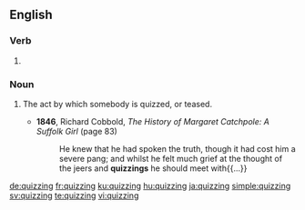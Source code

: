 ==English==

===Verb===
{{head|en|present participle}}

# {{present participle of|quiz|lang=en|nocat=1}}

===Noun===
{{en-noun}}

# {{lb|en|dated}} The act by which somebody is quizzed, or teased.
#* '''1846''', Richard Cobbold, ''The History of Margaret Catchpole: A Suffolk Girl'' (page 83)
#*: He knew that he had spoken the truth, though it had cost him a severe pang; and whilst he felt much grief at the thought of the jeers and '''quizzings''' he should meet with{{...}}

[[de:quizzing]]
[[fr:quizzing]]
[[ku:quizzing]]
[[hu:quizzing]]
[[ja:quizzing]]
[[simple:quizzing]]
[[sv:quizzing]]
[[te:quizzing]]
[[vi:quizzing]]